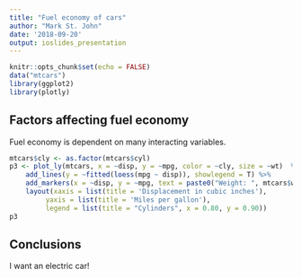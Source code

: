 ```yaml
---
title: "Fuel economy of cars"
author: "Mark St. John"
date: '2018-09-20'
output: ioslides_presentation
---
```


```r
knitr::opts_chunk$set(echo = FALSE)
data("mtcars")
library(ggplot2)
library(plotly)
```

## Factors affecting fuel economy

Fuel economy is dependent on many interacting variables.

```r
mtcars$cly <- as.factor(mtcars$cyl)
p3 <- plot_ly(mtcars, x = ~disp, y = ~mpg, color = ~cly, size = ~wt)  %>% 
    add_lines(y = ~fitted(loess(mpg ~ disp)), showlegend = T) %>% 
    add_markers(x = ~disp, y = ~mpg, text = paste0("Weight: ", mtcars$wt, " tons"), showlegend = FALSE) %>%
    layout(xaxis = list(title = 'Displacement in cubic inches'),
         yaxis = list(title = 'Miles per gallon'),
         legend = list(title = "Cylinders", x = 0.80, y = 0.90))
p3
```

## Conclusions

I want an electric car!
